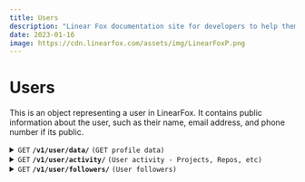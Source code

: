 ```yaml
---
title: Users
description: "Linear Fox documentation site for developers to help them understand the LinearFox API and Services to how to use them."
date: 2023-01-16
image: https://cdn.linearfox.com/assets/img/LinearFoxP.png
---
```


# Users
This is an object representing a user in LinearFox. It contains public information about the user, such as their name, email address, and phone number if its public.

<details>
    <summary><code>GET</code> <code><b>/v1/user/data/</b></code> <code>(GET profile data)</code></summary>
    Parameters:

    > | name       |  type           | data type               | description                                                           |
    > |------------|-----------------|-------------------------|-----------------------------------------------------------------------|
    > | id         |  Required Path  | string                  | User ID                                                               |

    Responses:
    > | status code | data type     | description                                                           |
    > |-------------|---------------|-----------------------------------------------------------------------|
    > | `200`       | `object`      | User data                                                             |

    Example:

    > ```javascript
    > curl --location --request GET 'https://api.linearfox.com/v1/user/data/1'
    > ```
</details>

<details>
    <summary><code>GET</code> <code><b>/v1/user/activity/</b></code> <code>(User activity - Projects, Repos, etc)</code></summary>
    Parameters:

    > | name       |  type              | data type               | description                                                           |
    > |------------|--------------------|-------------------------|-----------------------------------------------------------------------|
    > | id         |  Required Path     | string                  | User ID                                                               |

    Responses:
    > | status code | data type     | description                                                           |
    > |-------------|---------------|-----------------------------------------------------------------------|
    > | `200`       | `object`      | `{status: '200', result: 'User activity'}`                            |

    Example:
    > ```javascript
    > curl --location --request GET 'https://api.linearfox.com/v1/user/activity/1'
    > ```
</details>

<details>
    <summary><code>GET</code> <code><b>/v1/user/followers/</b></code> <code>(User followers)</code></summary>
    Parameters:

    > | name       |  type              | data type               | description                                                           |
    > |------------|--------------------|-------------------------|-----------------------------------------------------------------------|
    > | userid     |  Required Query    | Number                  | User ID                                                               |

    Responses:
    > | status code | data type     | description                                                                 |
    > |-------------|---------------|-----------------------------------------------------------------------------|
    > | `200`       | `object`      | `{status: '200', followers: 'User followers', following: 'User following'}` |

    Example:
    > ```javascript
    > curl --location --request GET 'https://api.linearfox.com/v1/user/followers?userid=1'
    > ```
</details> 